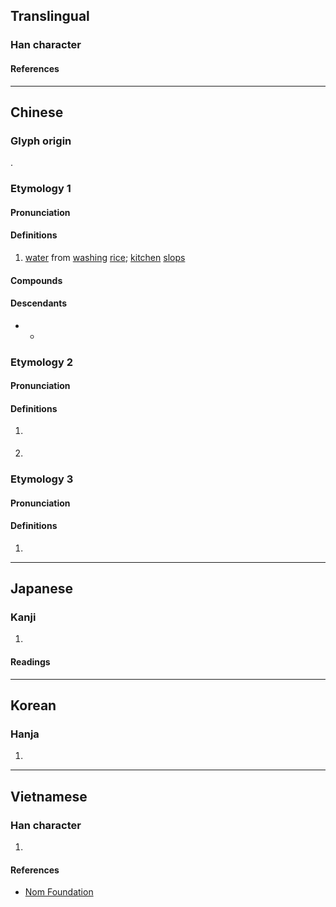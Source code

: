 {{character info}}
==Translingual==

===Han character===
{{Han char|rn=85|rad=水|as=05|sn=8|four=34170|canj=ETM|ids=⿰氵甘}}

====References====
{{Han ref|kx=0616.100|dkj=17289|dj=1010.010|hdz=31580.010|uh=6CD4}}

----

==Chinese==
{{zh-forms}}

===Glyph origin===
{{Han etym}}
{{Han compound|水|甘|ls=psc|c1=s|c2=p|t1=water}}.

===Etymology 1===
{{rfe|zh}}

====Pronunciation====
{{zh-pron
|m=gān
|m-s=
|c=gam1
|c-t=
|g=
|h=pfs=kâm;gd=gam1
|j=gan1
|mb=
|md=găng
|mn=kam
|mn-t=gam1
|w=1koe
|x=gan1
|mc=y
|oc=y
|cat=n
}}

====Definitions====
{{zh-hanzi}}

# [[water]] from [[washing]] [[rice]]; [[kitchen]] [[slops]]

====Compounds====
{{zh-der|泔水|泔水桶|米泔水|泔腳|泔魚|淅二泔|溫泔清|潘泔|米泔}}

====Descendants====
* {{desc|bor=1|mkh-vie-pro|*kəːm|t=cooked rice}}
** {{desc|vi|cơm}}

===Etymology 2===
{{zh-forms}}

====Pronunciation====
{{zh-pron
|md=āng
|mn=ám
|cat=n,mn:a
}}

====Definitions====
{{zh-hanzi}}

# {{lb|zh|Min Dong|Hokkien}} {{zh-alt-form|飲|tr=-|[[rice water]]}}
# {{lb|zh|Hokkien}} {{zh-alt-form|飲|tr=-|[[sticky]] and [[watery]]}}

===Etymology 3===
{{zh-forms}}

====Pronunciation====
{{zh-pron
|m=hàn,gān,1nb=Mainland,2nb=Taiwan
|cat=
}}

====Definitions====
{{zh-hanzi}}

# {{zh-only|泔淡}}

----

==Japanese==

===Kanji===
{{ja-kanji|grade=|rs=水05}}

# {{rfdef|ja|sort=水05}}

====Readings====
{{ja-readings
|on=かん, ごん
}}

----

==Korean==

===Hanja===
{{ko-hanja|검}}

# {{rfdef|ko|sort=水05}}

----

==Vietnamese==

===Han character===
{{vi-readings|rs=水05|reading=cam}}

# {{rfdef|vi|sort=水05}}

====References====
* [http://nomfoundation.org/common/nom_details.php?codepoint=6cd4 Nom Foundation]